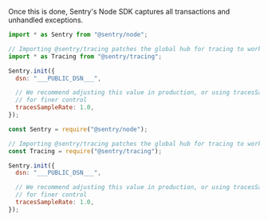 Once this is done, Sentry's Node SDK captures all transactions and unhandled exceptions.

```javascript {tabTitle:ESM}
import * as Sentry from "@sentry/node";

// Importing @sentry/tracing patches the global hub for tracing to work.
import * as Tracing from "@sentry/tracing";

Sentry.init({
  dsn: "___PUBLIC_DSN___",

  // We recommend adjusting this value in production, or using tracesSampler
  // for finer control
  tracesSampleRate: 1.0,
});
```

```javascript {tabTitle:CommonJS}
const Sentry = require("@sentry/node");

// Importing @sentry/tracing patches the global hub for tracing to work.
const Tracing = require("@sentry/tracing");

Sentry.init({
  dsn: "___PUBLIC_DSN___",

  // We recommend adjusting this value in production, or using tracesSampler
  // for finer control
  tracesSampleRate: 1.0,
});
```
